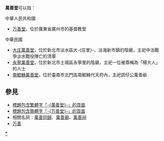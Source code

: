 '''萬善堂'''可以指：

;中華人民共和國
* [[万善堂|万善堂]]，位於廣東省廣州市的基督教堂

;中華民國
* [[大庄萬善堂|大庄萬善堂]]，位於新北市淡水區大-{庄里}-、淡海新市鎮的陰廟，主祀中法戰爭淡水戰役陣亡的清軍
* [[永寧福德宮、萬善堂|永寧萬善堂]]，位於新北市土城區永寧里的陰廟，主祀一位被尊稱為「楊大人」的人士
* [[南鯤鯓代天府|南鯤鯓萬善堂]]，位於臺南市北門區南鯤鯓代天府內，主祀囝仔公萬善爺

== 參見 ==
* [[Special:Search/intitle:"萬善堂"|標題包含繁體字「-{萬善堂}-」的頁面]]
* [[Special:Search/intitle:"万善堂"|標題包含簡體字「-{万善堂}-」的頁面]]
* 相關名詞：[[萬善同歸|萬善同歸]]、[[萬善廟|萬善廟]]、[[萬善祠|萬善祠]]
* [[万善|万善]]

{{Disambiguation|Cat=三字宗教場所消歧義|Wanshantang}}
[[Category:陰廟|*]]